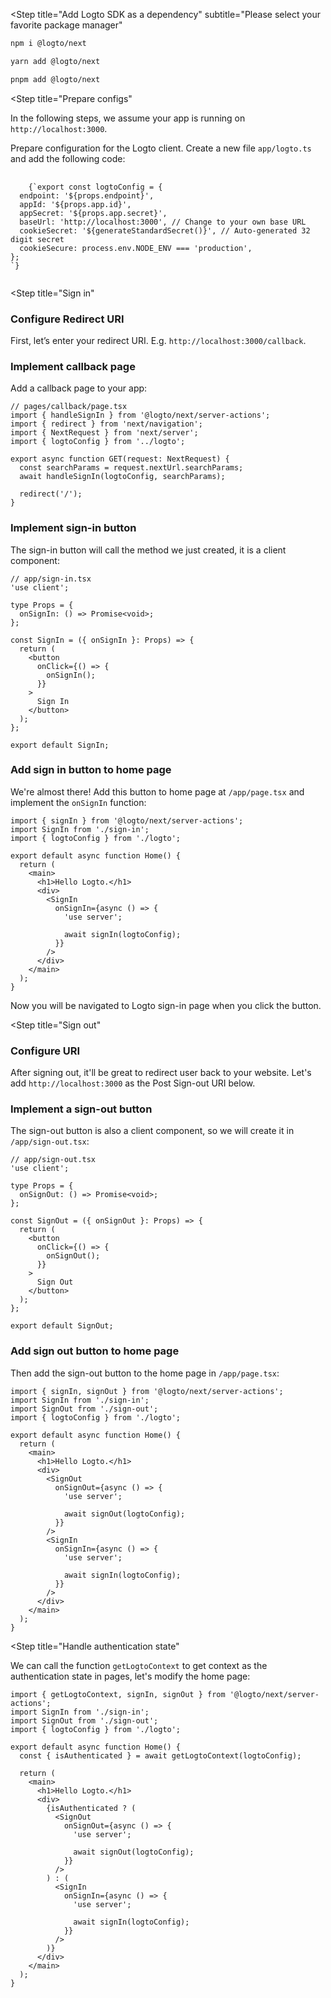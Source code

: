 
<Steps>

<Step
  title="Add Logto SDK as a dependency"
  subtitle="Please select your favorite package manager"
>
<Tabs>
<TabItem value="npm" label="npm">

```bash
npm i @logto/next
```

</TabItem>
<TabItem value="yarn" label="Yarn">

```bash
yarn add @logto/next
```

</TabItem>
<TabItem value="pnpm" label="pnpm">

```bash
pnpm add @logto/next
```

</TabItem>
</Tabs>
</Step>

<Step
  title="Prepare configs"
>

<InlineNotification>
  In the following steps, we assume your app is running on <code>http://localhost:3000</code>.
</InlineNotification>

Prepare configuration for the Logto client. Create a new file `app/logto.ts` and add the following code:

<pre>
  <code className="language-ts">
    {`export const logtoConfig = {
  endpoint: '${props.endpoint}',
  appId: '${props.app.id}',
  appSecret: '${props.app.secret}',
  baseUrl: 'http://localhost:3000', // Change to your own base URL
  cookieSecret: '${generateStandardSecret()}', // Auto-generated 32 digit secret
  cookieSecure: process.env.NODE_ENV === 'production',
};
`}
  </code>
</pre>
</Step>

<Step
  title="Sign in"
>

### Configure Redirect URI

First, let’s enter your redirect URI. E.g. `http://localhost:3000/callback`.

<UriInputField name="redirectUris" />

### Implement callback page

Add a callback page to your app:

```tsx
// pages/callback/page.tsx
import { handleSignIn } from '@logto/next/server-actions';
import { redirect } from 'next/navigation';
import { NextRequest } from 'next/server';
import { logtoConfig } from '../logto';

export async function GET(request: NextRequest) {
  const searchParams = request.nextUrl.searchParams;
  await handleSignIn(logtoConfig, searchParams);

  redirect('/');
}
```

### Implement sign-in button

The sign-in button will call the method we just created, it is a client component:
  
```tsx
// app/sign-in.tsx
'use client';

type Props = {
  onSignIn: () => Promise<void>;
};

const SignIn = ({ onSignIn }: Props) => {
  return (
    <button
      onClick={() => {
        onSignIn();
      }}
    >
      Sign In
    </button>
  );
};

export default SignIn;
```

### Add sign in button to home page

We're almost there! Add this button to home page at `/app/page.tsx` and implement the `onSignIn` function:

```tsx
import { signIn } from '@logto/next/server-actions';
import SignIn from './sign-in';
import { logtoConfig } from './logto';

export default async function Home() {
  return (
    <main>
      <h1>Hello Logto.</h1>
      <div>
        <SignIn
          onSignIn={async () => {
            'use server';

            await signIn(logtoConfig);
          }}
        />
      </div>
    </main>
  );
}
```

Now you will be navigated to Logto sign-in page when you click the button.

</Step>

<Step
  title="Sign out"
>

### Configure URI

After signing out, it'll be great to redirect user back to your website. Let's add `http://localhost:3000` as the Post Sign-out URI below.

<UriInputField name="postLogoutRedirectUris" />

### Implement a sign-out button

The sign-out button is also a client component, so we will create it in `/app/sign-out.tsx`:

```tsx
// app/sign-out.tsx
'use client';

type Props = {
  onSignOut: () => Promise<void>;
};

const SignOut = ({ onSignOut }: Props) => {
  return (
    <button
      onClick={() => {
        onSignOut();
      }}
    >
      Sign Out
    </button>
  );
};

export default SignOut;
```

### Add sign out button to home page

Then add the sign-out button to the home page in `/app/page.tsx`:

```tsx
import { signIn, signOut } from '@logto/next/server-actions';
import SignIn from './sign-in';
import SignOut from './sign-out';
import { logtoConfig } from './logto';

export default async function Home() {
  return (
    <main>
      <h1>Hello Logto.</h1>
      <div>
        <SignOut
          onSignOut={async () => {
            'use server';

            await signOut(logtoConfig);
          }}
        />
        <SignIn
          onSignIn={async () => {
            'use server';

            await signIn(logtoConfig);
          }}
        />
      </div>
    </main>
  );
}
```

</Step>

<Step
  title="Handle authentication state"
>

We can call the function `getLogtoContext` to get context as the authentication state in pages, let's modify the home page:

```tsx
import { getLogtoContext, signIn, signOut } from '@logto/next/server-actions';
import SignIn from './sign-in';
import SignOut from './sign-out';
import { logtoConfig } from './logto';

export default async function Home() {
  const { isAuthenticated } = await getLogtoContext(logtoConfig);

  return (
    <main>
      <h1>Hello Logto.</h1>
      <div>
        {isAuthenticated ? (
          <SignOut
            onSignOut={async () => {
              'use server';

              await signOut(logtoConfig);
            }}
          />
        ) : (
          <SignIn
            onSignIn={async () => {
              'use server';

              await signIn(logtoConfig);
            }}
          />
        )}
      </div>
    </main>
  );
}
```

</Step>

</Steps>
